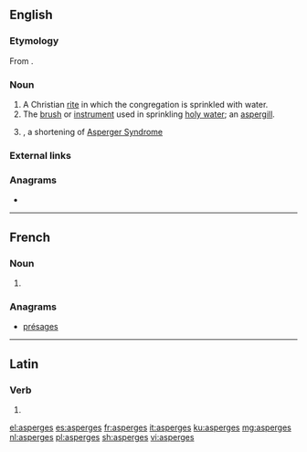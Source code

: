 {{also|asparges}}
==English==

===Etymology===
From {{etyl|la|en}} {{m|la|aspergō||to sprinkle}}.

===Noun===
{{en-noun|-}}

# A Christian [[rite]] in which the congregation is sprinkled with water.
# The [[brush]] or [[instrument]] used in sprinkling [[holy water]]; an [[aspergill]].
# {{misspelling of|Asperger's|lang=en}}, a shortening of [[w:Asperger Syndrome|Asperger Syndrome]]

===External links===
{{pedia}}

===Anagrams===
* {{l|en|presages}}

----

==French==

===Noun===
{{head|fr|noun plural form|g=f}}

# {{plural of|asperge|lang=fr}}

===Anagrams===
* [[présages#French|présages]]

----

==Latin==

===Verb===
{{la-verb-form|aspergēs}}

# {{inflection of|aspergō||2|s|futr|actv|indc|lang=la}}

[[el:asperges]]
[[es:asperges]]
[[fr:asperges]]
[[it:asperges]]
[[ku:asperges]]
[[mg:asperges]]
[[nl:asperges]]
[[pl:asperges]]
[[sh:asperges]]
[[vi:asperges]]